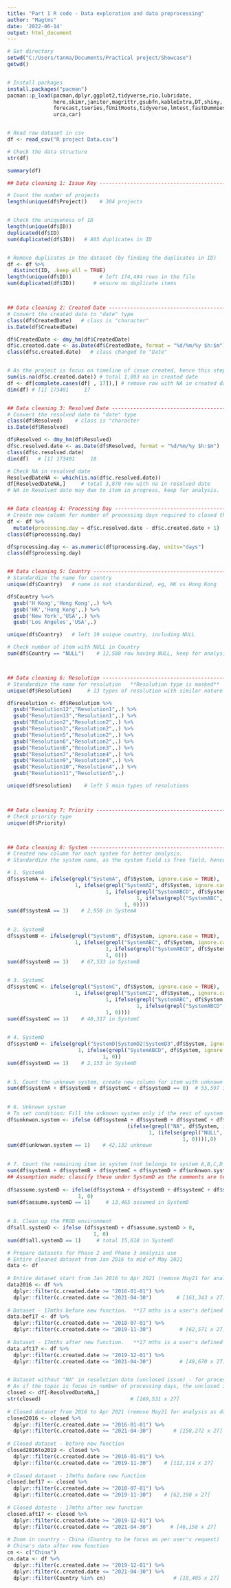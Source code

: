 ---
title: "Part 1 R code - Data exploration and data preprocessing"
author: "Magtms"
date: '2022-06-14'
output: html_document
---

```{r Get Ready}
# Set directory
setwd("C:/Users/tanma/Documents/Practical project/Showcase")
getwd()


# Install packages
install.packages("pacman")
pacman::p_load(pacman,dplyr,ggplot2,tidyverse,rio,lubridate,
               here,skimr,janitor,magrittr,gsubfn,kableExtra,DT,shiny,
               forecast,tseries,fUnitRoots,tidyverse,lmtest,fastDummies,pracma,
               urca,car)


# Read raw dataset in csv
df <- read_csv("R project Data.csv")

```

```{r Data Structure Checking}
# Check the data structure
str(df)

summary(df)

```


```{r Data Cleaning}

## Data cleaning 1: Issue Key ------------------------------------------------#

# Count the number of projects 
length(unique(df$Project))    # 304 projects


# Check the uniqueness of ID
length(unique(df$ID))
duplicated(df$ID)
sum(duplicated(df$ID))   # 805 duplicates in ID


# Remove duplicates in the dataset (by finding the duplicates in ID)
df <- df %>% 
  distinct(ID, .keep_all = TRUE)
length(unique(df$ID))         # left 174,494 rows in the file
sum(duplicated(df$ID))      # ensure no duplicate items 



## Data cleaning 2: Created Date ----------------------------------------------#
# Convert the created date to "date" type
class(df$CreatedDate)   # class is "character"
is.Date(df$CreatedDate)

df$CreatedDate <- dmy_hm(df$CreatedDate)
df$c.created.date <- as.Date(df$CreatedDate, format = "%d/%m/%y $h:$m")
class(df$c.created.date)   # class changed to "Date"


# As the project is focus on timeline of issue created, hence this step also removing data without created date in record.
sum(is.na(df$c.created.date)) # total 1,093 na in created date
df <- df[complete.cases(df[ , 17]),] # remove row with NA in created date
dim(df) # [1] 173401     17


## Data cleaning 3: Resolved Date ---------------------------------------------#
# Convert the resolved date to "date" type
class(df$Resolved)    # class is "character
is.Date(df$Resolved)

df$Resolved <- dmy_hm(df$Resolved)
df$c.resolved.date <- as.Date(df$Resolved, format = "%d/%m/%y $h:$m")
class(df$c.resolved.date)
dim(df)   # [1] 173401     18

# Check NA in resolved date
ResolvedDateNA <- which(is.na(df$c.resolved.date))
df[ResolvedDateNA,]     # total 3,870 row with na in resolved date
# NA in Resolved date may due to item in progress, keep for analysis. 


## Data cleaning 4: Processing Day --------------------------------------------#
# Create new column for number of processing days required to closed the issue and convert the type to integer
df <- df %>% 
  mutate(processing.day = df$c.resolved.date - df$c.created.date + 1)
class(df$processing.day)

df$processing.day <- as.numeric(df$processing.day, units="days")
class(df$processing.day)


## Data cleaning 5: Country ---------------------------------------------------#
# Standardize the name for country
unique(df$Country)   # name is not standardized, eg, HK vs Hong Kong

df$Country %<>% 
  gsub('H Kong','Hong Kong',.) %>%
  gsub('HK','Hong Kong',.) %>%
  gsub('New York','USA',.) %>% 
  gsub('Los Angeles','USA',.)

unique(df$Country)   # left 19 unique country, including NULL

# Check number of item with NULL in Country
sum(df$Country == "NULL")    # 12,588 row having NULL, keep for analysis.



## Data cleaning 6: Resolution ------------------------------------------------#
# Standardize the name for resolution   **Resolution type is masked**
unique(df$Resolution)     # 13 types of resolution with similar nature

df$resolution <- df$Resolution %>%  
  gsub("Resolution12","Resolution1",.) %>% 
  gsub("Resolution13","Resolution1",.) %>%
  gsub("REsolution2","Resolution2",.) %>% 
  gsub("Resolution3","Resolution2",.) %>%
  gsub("Resolution5","Resolution2",.) %>%
  gsub("Resolution6","Resolution2",.) %>%
  gsub("Resolution8","Resolution3",.) %>%
  gsub("Resolution7","Resolution4",.) %>%
  gsub("Resolution9","Resolution4",.) %>%
  gsub("Resolution10","Resolution4",.) %>%
  gsub("Resolution11","Resolution5",.)

unique(df$resolution)    # left 5 main types of resolutions



## Data cleaning 7: Priority --------------------------------------------------#
# Check priority type
unique(df$Priority)



## Data cleaning 8: System -----------------------------------------------#
# Created new column for each system for better analysis.
# Standardize the system name, as the system field is free field, hence there are various system name indicated.    **System name is masked**

# 1. SystemA
df$systemA <- ifelse(grepl("SystemA", df$System, ignore.case = TRUE), 
                      1, ifelse(grepl("SystemA2", df$System, ignore.case = TRUE),
                                1, ifelse(grepl("SystemABCD", df$System, ignore.case = FALSE),
                                          1, ifelse(grepl("SystemABC", df$System, ignore.case = TRUE),
                                      1, 0))))
sum(df$systemA == 1)    # 2,958 in SystemA

  
# 2. SystemB
df$systemB <- ifelse(grepl("SystemB", df$System, ignore.case = TRUE),
                      1, ifelse(grepl("SystemABC", df$System, ignore.case = FALSE),
                                1, ifelse(grepl("SystemABCD", df$System, ignore.case = TRUE),
                                1, 0)))
sum(df$systemB == 1)    # 67,533 in SystemB
  

# 3. SystemC
df$systemC <- ifelse(grepl("SystemC", df$System, ignore.case = TRUE),
                      1, ifelse(grepl("SystemC2", df$System,, ignore.case = TRUE),
                                1, ifelse(grepl("SystemABC", df$System, ignore.case = FALSE),
                                          1, ifelse(grepl("SystemABCD", df$System, ignore.case = TRUE),
                                1, 0))))
sum(df$systemC == 1)    # 48,317 in SystemC

  
# 4. SystemD
df$systemD <- ifelse(grepl("SystemD|SystemD2|SystemD3",df$System, ignore.case = TRUE),
                       1, ifelse(grepl("SystemABCD", df$System, ignore.case = FALSE),
                               1, 0))
sum(df$systemD == 1)    # 2,153 in SystemD

  
# 5. Count the unknown system, create new column for item with unknown system
sum(df$systemA + df$systemB + df$systemC + df$systemD == 0)  # 55,597 item with unknown system
  

# 6. Unknown system
# To set condition: Fill the unknown system only if the rest of system column is 0
df$unknwon.system <- ifelse (df$systemA + df$systemB + df$systemC + df$systemD == 0, 
                                       (ifelse(grepl("NA", df$System, ignore.case = FALSE),
                                              1, (ifelse(grepl("NULL", df$System, ignore.case = FALSE),
                                                         1, 0)))),0)
sum(df$unknwon.system == 1)    # 42,132 unknown
  

# 7. Count the remaining item in system (not belongs to system A,B,C,D or unknown)
sum(df$systemA + df$systemB + df$systemC + df$systemD + df$unknwon.system == 0)  # 13,465
## Assumption made: classify these under SystemD as the comments are tends to related to SystemD
  
df$assume.systemD <- ifelse(df$systemA + df$systemB + df$systemC + df$systemD + df$unknwon.system == 0,
                       1, 0)
sum(df$assume.systemD == 1)     # 13,465 assumed in SystemD
  

# 8. Clean up the PROD environment
df$all.systemD <- ifelse (df$systemD + df$assume.systemD > 0,
                            1, 0)
sum(df$all.systemD == 1)     # total 15,618 in SystemD


```

```{r Dataset Preparation}
# Prepare datasets for Phase 2 and Phase 3 analysis use
# Entire cleaned dataset from Jan 2016 to mid of May 2021
data <- df
  
# Entire dataset start from Jan 2016 to Apr 2021 (remove May21 for analysis as data for May is now complete)
data2016 <- df %>%
  dplyr::filter(c.created.date >= "2016-01-01") %>% 
  dplyr::filter(c.created.date <= "2021-04-30")        # [161,343 x 27]
  
# Dataset - 17mths before new function.  **17 mths is a user's defined analysis period**
data.bef17 <- df %>%
  dplyr::filter(c.created.date >= "2018-07-01") %>% 
  dplyr::filter(c.created.date <= "2019-11-30")         # [62,571 x 27] 
  
# Dataset - 17mths after new function.   **17 mths is a user's defined analysis period**
data.aft17 <- df %>%
  dplyr::filter(c.created.date >= "2019-12-01") %>% 
  dplyr::filter(c.created.date <= "2021-04-30")         # [48,670 x 27] 


# Dataset without "NA" in resolution date (unclosed issue) - for processing days analysis use)
# As if the topic is focus in number of processing days, the unclosed issue can be rested for analysis. 
closed <- df[-ResolvedDateNA,]
str(closed)                             # [169,531 x 27] 
  
# Closed dataset from 2016 to Apr 2021 (remove May21 for analysis as data for May is now complete
closed2016 <- closed %>%
  dplyr::filter(c.created.date >= "2016-01-01") %>% 
  dplyr::filter(c.created.date <= "2021-04-30")       # [158,272 x 27] 
  
# Closed dataset - before new function 
closed2016to2019 <- closed %>%
  dplyr::filter(c.created.date >= "2016-01-01") %>% 
  dplyr::filter(c.created.date <= "2019-11-30")    # [112,114 x 27]
  
# Closed dataset - 17mths before new function
closed.bef17 <- closed %>%
  dplyr::filter(c.created.date >= "2018-07-01") %>% 
  dplyr::filter(c.created.date <= "2019-11-30")    # [62,198 x 27]
  
# Closed dateste - 17mths after new function
closed.aft17 <- closed %>%
  dplyr::filter(c.created.date >= "2019-12-01") %>% 
  dplyr::filter(c.created.date <= "2021-04-30")      # [46,158 x 27]
  
# Zoom in country - China (Country to be focus as per user's request)
# China's data after new function
cn <- c("China")
cn.data <- df %>%
  dplyr::filter(c.created.date >= "2019-12-01") %>% 
  dplyr::filter(c.created.date <= "2021-04-30") %>% 
  dplyr::filter(Country %in% cn)                      # [18,405 x 27]

```
